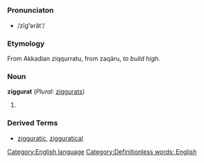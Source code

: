 =={{en}}==
[[Category:English language]]
===Pronunciaton===
*/zĭg'''ʹ'''ərătʹ/
===Etymology===
From Akkadian ziqqurratu, from zaqāru, ''to build high''.<!-- Akkadian needs to be put in native script -->
===Noun===
'''ziggurat''' (''Plural:'' [[ziggurats]])

#{{stub}} [[Category:Definitionless words: English]]

===Derived Terms===
*[[zigguratic]], [[zigguratical]]
